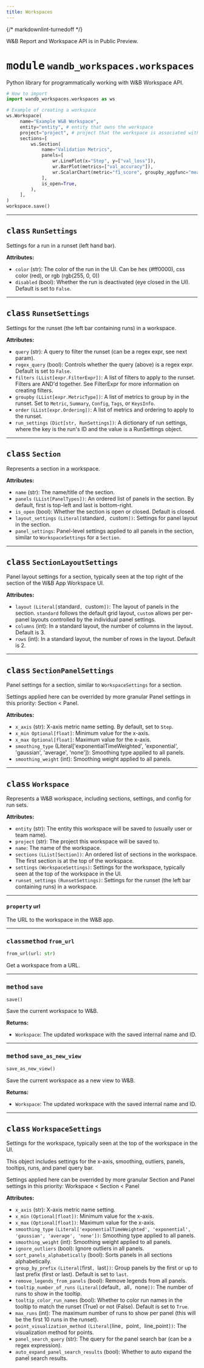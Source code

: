 ```yaml
---
title: Workspaces
---
```

<Card title="View the source code" href="https://github.com/wandb/wandb-workspaces/blob/main/wandb_workspaces/workspaces/interface.py" icon="github"/>

{/* markdownlint-turnedoff */}

<Note>
W&B Report and Workspace API is in Public Preview.
</Note>


# <kbd>module</kbd> `wandb_workspaces.workspaces`
Python library for programmatically working with W&B Workspace API. 

```python
# How to import
import wandb_workspaces.workspaces as ws

# Example of creating a workspace
ws.Workspace(
     name="Example W&B Workspace",
     entity="entity", # entity that owns the workspace
     project="project", # project that the workspace is associated with
     sections=[
         ws.Section(
             name="Validation Metrics",
             panels=[
                 wr.LinePlot(x="Step", y=["val_loss"]),
                 wr.BarPlot(metrics=["val_accuracy"]),
                 wr.ScalarChart(metric="f1_score", groupby_aggfunc="mean"),
             ],
             is_open=True,
         ),
     ],
)
workspace.save()
```

---



## <kbd>class</kbd> `RunSettings`
Settings for a run in a runset (left hand bar). 



**Attributes:**
 
 - `color` (str): The color of the run in the UI. Can be hex (#ff0000), css color (red), or rgb (rgb(255, 0, 0)) 
 - `disabled` (bool): Whether the run is deactivated (eye closed in the UI). Default is set to `False`. 







---



## <kbd>class</kbd> `RunsetSettings`
Settings for the runset (the left bar containing runs) in a workspace. 



**Attributes:**
 
 - `query` (str): A query to filter the runset (can be a regex expr, see next param). 
 - `regex_query` (bool): Controls whether the query (above) is a regex expr. Default is set to `False`. 
 - `filters` `(LList[expr.FilterExpr])`: A list of filters to apply to the runset. Filters are AND'd together. See FilterExpr for more information on creating filters. 
 - `groupby` `(LList[expr.MetricType])`: A list of metrics to group by in the runset. Set to `Metric`, `Summary`, `Config`, `Tags`, or `KeysInfo`. 
 - `order` `(LList[expr.Ordering])`: A list of metrics and ordering to apply to the runset. 
 - `run_settings` `(Dict[str, RunSettings])`: A dictionary of run settings, where the key is the run's ID and the value is a RunSettings object. 







---



## <kbd>class</kbd> `Section`
Represents a section in a workspace. 



**Attributes:**
 
 - `name` (str): The name/title of the section. 
 - `panels` `(LList[PanelTypes])`: An ordered list of panels in the section. By default, first is top-left and last is bottom-right. 
 - `is_open` (bool): Whether the section is open or closed. Default is closed. 
 - `layout_settings` `(Literal[`standard`, `custom`])`: Settings for panel layout in the section. 
 - `panel_settings`: Panel-level settings applied to all panels in the section, similar to `WorkspaceSettings` for a `Section`. 







---



## <kbd>class</kbd> `SectionLayoutSettings`
Panel layout settings for a section, typically seen at the top right of the section of the W&B App Workspace UI. 



**Attributes:**
 
 - `layout` `(Literal[`standard`, `custom`])`: The layout of panels in the section. `standard` follows the default grid layout, `custom` allows per per-panel layouts controlled by the individual panel settings. 
 - `columns` (int): In a standard layout, the number of columns in the layout. Default is 3. 
 - `rows` (int): In a standard layout, the number of rows in the layout. Default is 2. 







---



## <kbd>class</kbd> `SectionPanelSettings`
Panel settings for a section, similar to `WorkspaceSettings` for a section. 

Settings applied here can be overrided by more granular Panel settings in this priority: Section < Panel. 



**Attributes:**
 
 - `x_axis` (str): X-axis metric name setting. By default, set to `Step`. 
 - `x_min Optional[float]`: Minimum value for the x-axis. 
 - `x_max Optional[float]`: Maximum value for the x-axis. 
 - `smoothing_type` (Literal['exponentialTimeWeighted', 'exponential', 'gaussian', 'average', 'none']): Smoothing type applied to all panels. 
 - `smoothing_weight` (int): Smoothing weight applied to all panels. 







---



## <kbd>class</kbd> `Workspace`
Represents a W&B workspace, including sections, settings, and config for run sets. 



**Attributes:**
 
 - `entity` (str): The entity this workspace will be saved to (usually user or team name). 
 - `project` (str): The project this workspace will be saved to. 
 - `name`: The name of the workspace. 
 - `sections` `(LList[Section])`: An ordered list of sections in the workspace. The first section is at the top of the workspace. 
 - `settings` `(WorkspaceSettings)`: Settings for the workspace, typically seen at the top of the workspace in the UI. 
 - `runset_settings` `(RunsetSettings)`: Settings for the runset (the left bar containing runs) in a workspace. 


---

#### <kbd>property</kbd> url

The URL to the workspace in the W&B app. 



---



### <kbd>classmethod</kbd> `from_url`

```python
from_url(url: str)
```

Get a workspace from a URL. 

---



### <kbd>method</kbd> `save`

```python
save()
```

Save the current workspace to W&B. 



**Returns:**
 
 - `Workspace`: The updated workspace with the saved internal name and ID. 

---



### <kbd>method</kbd> `save_as_new_view`

```python
save_as_new_view()
```

Save the current workspace as a new view to W&B. 



**Returns:**
 
 - `Workspace`: The updated workspace with the saved internal name and ID.

---



## <kbd>class</kbd> `WorkspaceSettings`
Settings for the workspace, typically seen at the top of the workspace in the UI. 

This object includes settings for the x-axis, smoothing, outliers, panels, tooltips, runs, and panel query bar. 

Settings applied here can be overrided by more granular Section and Panel settings in this priority: Workspace < Section < Panel 



**Attributes:**
 
 - `x_axis` (str): X-axis metric name setting. 
 - `x_min` `(Optional[float])`: Minimum value for the x-axis. 
 - `x_max` `(Optional[float])`: Maximum value for the x-axis. 
 - `smoothing_type` `(Literal['exponentialTimeWeighted', 'exponential', 'gaussian', 'average', 'none'])`: Smoothing type applied to all panels. 
 - `smoothing_weight` (int): Smoothing weight applied to all panels. 
 - `ignore_outliers` (bool): Ignore outliers in all panels. 
 - `sort_panels_alphabetically` (bool): Sorts panels in all sections alphabetically. 
 - `group_by_prefix` `(Literal[`first`, `last`])`: Group panels by the first or up to last prefix (first or last). Default is set to `last`. 
 - `remove_legends_from_panels` (bool): Remove legends from all panels. 
 - `tooltip_number_of_runs` `(Literal[`default`, `all`, `none`])`: The number of runs to show in the tooltip. 
 - `tooltip_color_run_names` (bool): Whether to color run names in the tooltip to match the runset (True) or not (False). Default is set to `True`. 
 - `max_runs` (int): The maximum number of runs to show per panel (this will be the first 10 runs in the runset). 
 - `point_visualization_method` `(Literal[`line`, `point`, `line_point`])`: The visualization method for points. 
 - `panel_search_query` (str): The query for the panel search bar (can be a regex expression). 
 - `auto_expand_panel_search_results` (bool): Whether to auto expand the panel search results. 





